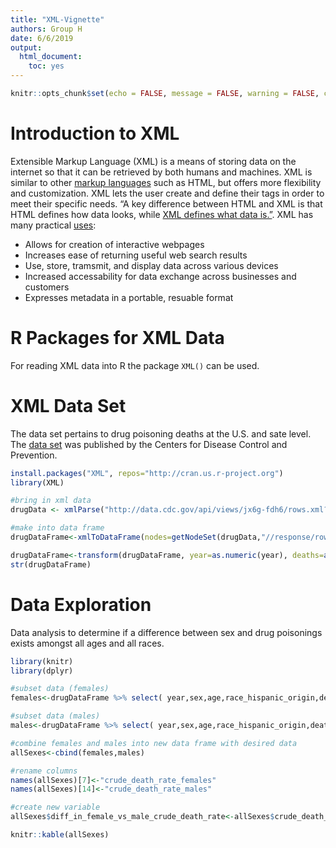 ```yaml
---
title: "XML-Vignette"
authors: Group H
date: 6/6/2019
output:
  html_document:
    toc: yes
---
```


```r
knitr::opts_chunk$set(echo = FALSE, message = FALSE, warning = FALSE, cache = TRUE)
```

# Introduction to XML 

Extensible Markup Language (XML) is a means of storing data on the internet so that it can be retrieved by both humans and machines. XML is similar to other [markup languages](https://en.wikipedia.org/wiki/Markup_language) such as HTML, but offers more flexibility and customization. XML lets the user create and define their tags in order to meet their specific needs. "A key difference between HTML and XML is that HTML defines how data looks, while [XML defines what data is."](https://www.makeuseof.com/tag/xml-file-case-wondering/). XML has many practical [uses](https://www.ibm.com/support/knowledgecenter/en/ssw_ibm_i_71/rzamj/rzamjintrouses.htm):

* Allows for creation of interactive webpages  
* Increases ease of returning useful web search results  
* Use, store, tramsmit, and display data across various devices  
* Increased accessability for data exchange across businesses and customers  
* Expresses metadata in a portable, resuable format  

# R Packages for XML Data

For reading XML data into R the package `XML()` can be used. 

# XML Data Set

The data set pertains to drug poisoning deaths at the U.S. and sate level. The [data set](https://catalog.data.gov/dataset/drug-poisoning-mortality-u-s-and-state-trends-united-states-20022014) was published by the Centers for Disease Control and Prevention.  


```r

install.packages("XML", repos="http://cran.us.r-project.org")
library(XML)

#bring in xml data 
drugData <- xmlParse("http://data.cdc.gov/api/views/jx6g-fdh6/rows.xml?accessType=DOWNLOAD")

#make into data frame
drugDataFrame<-xmlToDataFrame(nodes=getNodeSet(drugData,"//response/row/row"))[c("year", "sex","age","race_hispanic_origin","state","deaths","population","crude_death_rate","standard_error_for_crude_rate","low_confidence_limit_for_crude_rate","upper_confidence_limit_for_crude_rate","us_crude_rate","us_age_adjusted_rate")]

drugDataFrame<-transform(drugDataFrame, year=as.numeric(year), deaths=as.numeric(deaths), population=as.numeric(population), crude_death_rate=as.numeric(crude_death_rate))
str(drugDataFrame)
```

# Data Exploration

Data analysis to determine if a difference between sex and drug poisonings exists amongst all ages and all races. 

```r
library(knitr)
library(dplyr)

#subset data (females)
females<-drugDataFrame %>% select( year,sex,age,race_hispanic_origin,deaths,population,crude_death_rate) %>% filter(race_hispanic_origin=="All Races-All Origins")%>% filter(sex=="Female") %>% filter(age=="All Ages") %>% arrange(year) 

#subset data (males)
males<-drugDataFrame %>% select( year,sex,age,race_hispanic_origin,deaths,population,crude_death_rate) %>% filter(race_hispanic_origin=="All Races-All Origins")%>% filter(sex=="Male") %>% filter(age=="All Ages") %>% arrange(year) 

#combine females and males into new data frame with desired data
allSexes<-cbind(females,males)

#rename columns
names(allSexes)[7]<-"crude_death_rate_females"
names(allSexes)[14]<-"crude_death_rate_males"

#create new variable 
allSexes$diff_in_female_vs_male_crude_death_rate<-allSexes$crude_death_rate_females - allSexes$crude_death_rate_males

knitr::kable(allSexes)

```

